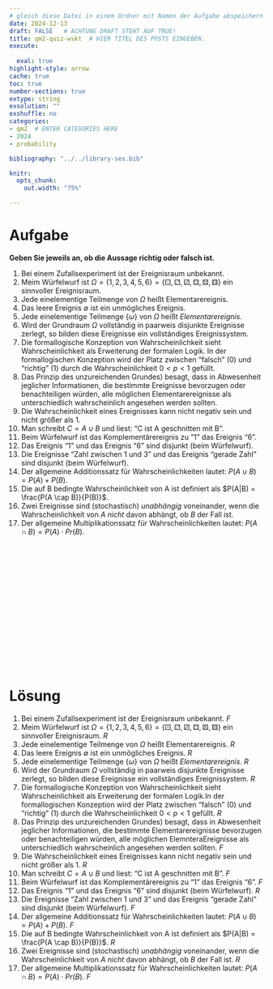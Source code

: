 ```yaml
---
# gleich diese Datei in einem Ordner mit Namen der Aufgabe abspeichern!
date: 2024-12-13
draft: FALSE   # ACHTUNG DRAFT STEHT AUF TRUE!
title: qm2-quiz-wskt  # HIER TITEL DES POSTS EINGEBEN.
execute: 
  
  eval: true 
highlight-style: arrow 
cache: true
toc: true
number-sections: true
extype: string
exsolution: ""
exshuffle: no
categories:
- qm2  # ENTER CATEGORIES HERE
- 2024
- probability

bibliography: "../../library-ses.bib"

knitr:
  opts_chunk:
    out.width: "75%"

---
```






# Aufgabe 


**Geben Sie jeweils an, ob die Aussage richtig oder falsch ist.**



1. Bei einem Zufallsexperiment ist der Ereignisraum unbekannt. 
2. Meim Würfelwurf ist $\Omega = \{ 1,2,3,4,5,6 \} = \{⚀, ⚁, ⚂, ⚃, ⚄, ⚅\}$ ein sinnvoller Ereignisraum. 
3. Jede einelementige Teilmenge von $\Omega$ heißt Elementarereignis.
4. Das leere Ereignis $\emptyset$ ist ein unmögliches Ereignis. 
5. Jede einelementige Teilmenge $\{\omega\}$ von $\Omega$ heißt *Elementarereignis*. 
6. Wird der Grundraum $\Omega$ vollständig in paarweis disjunkte Ereignisse zerlegt, so bilden diese Ereignisse ein vollständiges Ereignissystem. 
7. Die formallogische Konzeption von Wahrscheinlichkeit sieht Wahrscheinlichkeit als Erweiterung der formalen Logik. In der formallogischen Konzeption wird der Platz zwischen "falsch" (0) und "richtig" (1) durch die Wahrscheinlichkeit $0<p<1$ gefüllt. 
9.  Das Prinzip des unzureichenden Grundes) besagt, dass in Abwesenheit jeglicher Informationen, die bestimmte Ereignisse bevorzugen oder benachteiligen würden, alle möglichen Elementarereignisse als unterschiedlich wahrscheinlich angesehen werden sollten. 
10.  Die Wahrscheinlichkeit eines Ereignisses kann nicht negativ sein und nicht größer als 1. 
11. Man schreibt $C = A \cup B$ und liest: "C ist A geschnitten mit B". 
12. Beim Würfelwurf ist das Komplementärereignis zu "1" das Ereignis "6". 
13. Das Ereignis "1" und das Ereignis "6" sind disjunkt (beim Würfelwurf). 
14. Die Ereignisse "Zahl zwischen 1 und 3" und das Ereignis "gerade Zahl" sind disjunkt (beim Würfelwurf). 
15. Der allgemeine Additionssatz für Wahrscheinlichkeiten lautet: $P(A \cup B) = P(A) + P(B)$. 
16. Die auf B bedingte Wahrscheinlichkeit von A ist definiert als $P(A|B) = \frac{P(A \cap B)}{P(B)}$. 
17. Zwei Ereignisse sind (stochastisch) *unabhängig* voneinander, wenn die Wahrscheinlichkeit von $A$ *nicht* davon abhängt, ob $B$ der Fall ist. 
18. Der allgemeine Multiplikationssatz für Wahrscheinlichkeiten lautet: $P(A \cap B) = P(A) \cdot Pr(B)$. 



</br>
</br>
</br>

</br>
</br>
</br>

</br>
</br>
</br>

</br>
</br>
</br>











# Lösung 


1. Bei einem Zufallsexperiment ist der Ereignisraum unbekannt. *F*
2. Meim Würfelwurf ist $\Omega = \{ 1,2,3,4,5,6 \} = \{⚀, ⚁, ⚂, ⚃, ⚄, ⚅\}$ ein sinnvoller Ereignisraum. *R*
3. Jede einelementige Teilmenge von $\Omega$ heißt Elementarereignis. *R*
4. Das leere Ereignis $\emptyset$ ist ein unmögliches Ereignis. *R*
5. Jede einelementige Teilmenge $\{\omega\}$ von $\Omega$ heißt *Elementarereignis*. *R*
6. Wird der Grundraum $\Omega$ vollständig in paarweis disjunkte Ereignisse zerlegt, so bilden diese Ereignisse ein vollständiges Ereignissystem. *R*
7. Die formallogische Konzeption von Wahrscheinlichkeit sieht Wahrscheinlichkeit als Erweiterung der formalen Logik.In der formallogischen Konzeption wird der Platz zwischen "falsch" (0) und "richtig" (1) durch die Wahrscheinlichkeit $0<p<1$ gefüllt. *R*
9.  Das Prinzip des unzureichenden Grundes) besagt, dass in Abwesenheit jeglicher Informationen, die bestimmte Elementarereignisse bevorzugen oder benachteiligen würden, alle möglichen ElemnteraEreignisse als unterschiedlich wahrscheinlich angesehen werden sollten. *F*
10.  Die Wahrscheinlichkeit eines Ereignisses kann nicht negativ sein und nicht größer als 1. *R*
11. Man schreibt $C = A \cup B$ und liest: "C ist A geschnitten mit B". *F*
12. Beim Würfelwurf ist das Komplementärereignis zu "1" das Ereignis "6". *F*
13. Das Ereignis "1" und das Ereignis "6" sind disjunkt (beim Würfelwurf). *R*
14. Die Ereignisse "Zahl zwischen 1 und 3" und das Ereignis "gerade Zahl" sind disjunkt (beim Würfelwurf). *F*
15. Der allgemeine Additionssatz für Wahrscheinlichkeiten lautet: $P(A \cup B) = P(A) + P(B)$. *F*
16. Die auf B bedingte Wahrscheinlichkeit von A ist definiert als $P(A|B) = \frac{P(A \cap B)}{P(B)}$. *R*
17. Zwei Ereignisse sind (stochastisch) *unabhängig* voneinander, wenn die Wahrscheinlichkeit von $A$ *nicht* davon abhängt, ob $B$ der Fall ist. *R*
18. Der allgemeine Multiplikationssatz für Wahrscheinlichkeiten lautet: $P(A \cap B) = P(A) \cdot Pr(B)$. *F*


